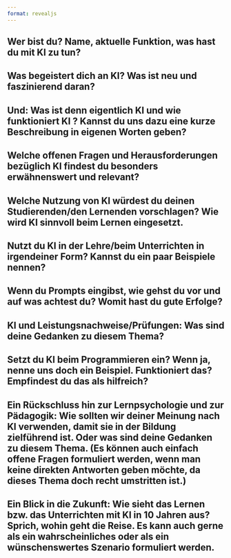 ```yaml
---
format: revealjs
---
```



## Wer bist du? Name, aktuelle Funktion, was hast du mit KI zu tun?

## Was begeistert dich an KI? Was ist neu und faszinierend daran?

## Und: Was ist denn eigentlich KI und wie funktioniert KI ? Kannst du uns dazu eine kurze Beschreibung in eigenen Worten geben?

## Welche offenen Fragen und Herausforderungen bezüglich KI findest du besonders erwähnenswert und relevant?

## Welche Nutzung von KI würdest du deinen Studierenden/den Lernenden vorschlagen? Wie wird KI sinnvoll beim Lernen eingesetzt.

## Nutzt du KI in der Lehre/beim Unterrichten in irgendeiner Form? Kannst du ein paar Beispiele nennen?

## Wenn du Prompts eingibst, wie gehst du vor und auf was achtest du? Womit hast du gute Erfolge?

## KI und Leistungsnachweise/Prüfungen: Was sind deine Gedanken zu diesem Thema?

## Setzt du KI beim Programmieren ein? Wenn ja, nenne uns doch ein Beispiel. Funktioniert das? Empfindest du das als hilfreich?

## Ein Rückschluss hin zur Lernpsychologie und zur Pädagogik: Wie sollten wir deiner Meinung nach KI verwenden, damit sie in der Bildung zielführend ist. Oder was sind deine Gedanken zu diesem Thema. (Es können auch einfach offene Fragen formuliert werden, wenn man keine direkten Antworten geben möchte, da dieses Thema doch recht umstritten ist.)

## Ein Blick in die Zukunft: Wie sieht das Lernen bzw. das Unterrichten mit KI in 10 Jahren aus? Sprich, wohin geht die Reise. Es kann auch gerne als ein wahrscheinliches oder als ein wünschenswertes Szenario formuliert werden.